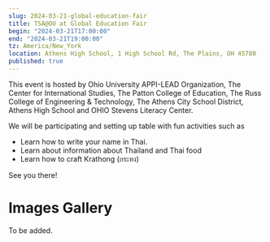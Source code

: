 ```yaml
---
slug: 2024-03-21-global-education-fair
title: TSA@OU at Global Education Fair
begin: "2024-03-21T17:00:00"
end: "2024-03-21T19:00:00"
tz: America/New_York
location: Athens High School, 1 High School Rd, The Plains, OH 45780
published: true
---
```


This event is hosted by Ohio University APPI-LEAD Organization, The Center for International Studies,
The Patton College of Education, The Russ College of Engineering & Technology, The Athens City School District,
Athens High School and OHIO Stevens Literacy Center.

We will be participating and setting up table with fun activities such as

<ul className="list-inside list-disc">
<li>Learn how to write your name in Thai.</li>
<li>Learn about information about Thailand and Thai food</li>
<li>Learn how to craft Krathong (กระทง)</li>
</ul>

See you there!

# Images Gallery

To be added.
